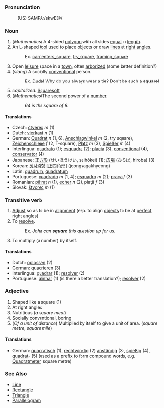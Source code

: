 ===Pronunciation===
:(US) SAMPA:/skwE@/

===Noun===
# (''Mathematics'') A 4-sided [[polygon]] with all sides [[equal]] in [[length]].
# An L-shaped [[tool]] used to place objects or draw [[line]]s at [[right angle]]s.
#:Ex. [[carpenters_square]], [[try_square]], [[framing_square]]
# Open [[leisure]] space in a [[town]], often [[arborize]]d (some better definition?)
# (''slang'') A socially [[conventional]] person.
#:Ex. [[Dude]]!  Why do you always wear a tie? Don't be such a '''square'''!
# ''capitalized.'' [[Squaresoft]]
#  (''Mathematics'')The second power of a [[number]].
#: ''64 is the square of 8.''

====Translations====
*Czech: [[čtverec]] ''m'' (1)
*Dutch: [[vierkant]] ''n'' (1)
*German: [[Quadrat]] ''n'' (1, 6), [[Anschlagwinkel]] ''m'' (2, try square), [[Zeichenschiene]] ''f'' (2, T-square), [[Platz]] ''m'' (3), [[Spießer]] ''m'' (4)
*Interlingua: [[quadrato]] (1); [[esquadra]] (2); [[placia]] (3), [[conventional]] (4), [[conservator]] (4)
*Japanese: [[正方形]] (せいほうけい, seihōkei) (1); [[広場]] (ひろば, hiroba) (3)
*Korean: [[정사각형]] [正四角形] (jeongsagakhyeong)
*Latin: [[quadrum]], [[quadratum]]
*Portuguese: [[quadrado]] ''m'' (1, 4); [[esquadro]] ''m'' (2); [[praça]] ''f'' (3)
*Romanian: [[pătrat]] ''n'' (1), [[echer]] ''n'' (2), piaţă ''f'' (3)
*Slovak: [[štvorec]] ''m'' (1)

===Transitive verb===
# [[Adjust]] so as to be in [[alignment]] (esp. to align [[object]]s to be at [[perfect]] right angles)
# To [[resolve]].
#:Ex. <i>John can <b>square</b> this question up for us.</i>
# To multiply (a number) by itself.

====Translations====
*Dutch: [[oplossen]] (2)
*German: [[quadrieren]] (3)
*Interlingua: [[quadrar]] (1); [[resolver]] (2)
*Portuguese: [[alinhar]] (1) (is there a better translation?); [[resolver]] (2)

===Adjective===

# Shaped like a square (1)
# At right angles
# Nutritious (''a square meal'')
# Socially conventional, boring
# (''Of a unit of distance'') Multiplied by itself to give a unit of area. (''square metre'', ''square mile'')

====Translations====

*German: [[quadratisch]] (1), [[rechtwinklig]] (2) [[anständig]] (3), [[spießig]] (4), [[quadrat]]- (5) (used as a prefix to form compound words, e.g. [[Quadratmeter]], square metre)

===See Also===
*[[Line]]
*[[Rectangle]]
*[[Triangle]]
*[[Parallelogram]]
